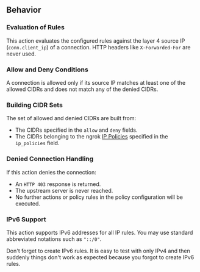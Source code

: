 ## Behavior

### Evaluation of Rules

This action evaluates the configured rules against the layer 4 source IP
(`conn.client_ip`) of a connection. HTTP headers like `X-Forwarded-For` are
never used.

### Allow and Deny Conditions

A connection is allowed only if its source IP matches at least one of the
allowed CIDRs and does not match any of the denied CIDRs.

### Building CIDR Sets

The set of allowed and denied CIDRs are built from:

- The CIDRs specified in the `allow` and `deny` fields.
- The CIDRs belonging to the ngrok [IP Policies](/docs/api/resources/ip-policies/)
  specified in the `ip_policies` field.

### Denied Connection Handling

If this action denies the connection:

- An `HTTP 403` response is returned.
- The upstream server is never reached.
- No further actions or policy rules in the policy configuration will be executed.

### IPv6 Support

This action supports IPv6 addresses for all IP rules. You may use standard
abbreviated notations such as `"::/0"`.

Don't forget to create IPv6 rules. It is easy to test with only IPv4 and then
suddenly things don't work as expected because you forgot to create IPv6 rules.
